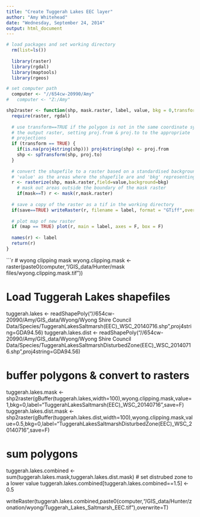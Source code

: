 ```yaml
---
title: "Create Tuggerah Lakes EEC layer"
author: "Amy Whitehead"
date: "Wednesday, September 24, 2014"
output: html_document
---
```



```r
# load packages and set working directory
  rm(list=ls())
  
  library(raster)
  library(rgdal)
  library(maptools)
  library(rgeos)

# set computer path
  computer <- "//654cw-20990/Amy"
#   computer <- "Z:/Amy"

```

```r
shp2raster <- function(shp, mask.raster, label, value, bkg = 0,transform = FALSE, proj.from = NA, proj.to = NA, map = TRUE, save=TRUE,mask=TRUE) {
  require(raster, rgdal)
  
  # use transform==TRUE if the polygon is not in the same coordinate system as
  # the output raster, setting proj.from & proj.to to the appropriate
  # projections
  if (transform == TRUE) {
    if(is.na(proj4string(shp))) proj4string(shp) <- proj.from
    shp <- spTransform(shp, proj.to)
  }
  
  # convert the shapefile to a raster based on a standardised background raster with 
  # 'value' as the areas where the shapefile are and 'bkg' representing the areas outside the polygon
  r <- rasterize(shp, mask.raster,field=value,background=bkg)
    # mask out areas outside the boundary of the mask raster
    if(mask==T) r <- mask(r,mask.raster)
  
  # save a copy of the raster as a tif in the working directory
  if(save==TRUE) writeRaster(r, filename = label, format = "GTiff",overwrite = T)
    
  # plot map of new raster
  if (map == TRUE) plot(r, main = label, axes = F, box = F)
  
  names(r) <- label
  return(r)
}

```

```r
# wyong clipping mask
  wyong.clipping.mask <- raster(paste0(computer,"/GIS_data/Hunter/mask files/wyong.clipping.mask.tif"))

# Load Tuggerah Lakes shapefiles
  tuggerah.lakes <- readShapePoly("//654cw-20990/Amy/GIS_data/Wyong/Wyong Shire Council Data/Species/TuggerahLakesSaltmarsh(EEC)_WSC_20140716.shp",proj4string=GDA94.56)
  tuggerah.lakes.dist <- readShapePoly("//654cw-20990/Amy/GIS_data/Wyong/Wyong Shire Council Data/Species/TuggerahLakesSaltmarshDisturbedZone(EEC)_WSC_20140716.shp",proj4string=GDA94.56)

# buffer polygons & convert to rasters
  tuggerah.lakes.mask <- shp2raster(gBuffer(tuggerah.lakes,width=100),wyong.clipping.mask,value=1,bkg=0,label="TuggerahLakesSaltmarsh(EEC)_WSC_20140716",save=F)
  tuggerah.lakes.dist.mask <- shp2raster(gBuffer(tuggerah.lakes.dist,width=100),wyong.clipping.mask,value=0.5,bkg=0,label="TuggerahLakesSaltmarshDisturbedZone(EEC)_WSC_20140716",save=F)

# sum polygons
  tuggerah.lakes.combined <- sum(tuggerah.lakes.mask,tuggerah.lakes.dist.mask)
    # set distrubed zone to a lower value
    tuggerah.lakes.combined[tuggerah.lakes.combined==1.5] <- 0.5 
  
  writeRaster(tuggerah.lakes.combined,paste0(computer,"/GIS_data/Hunter/zonation/wyong/Tuggerah_Lakes_Saltmarsh_EEC.tif"),overwrite=T)